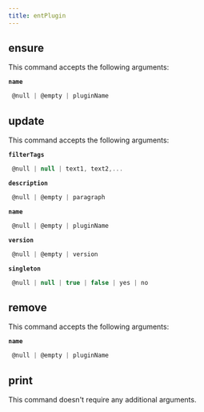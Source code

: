 ```yaml
---
title: entPlugin
---
```


## ensure

This command accepts the following arguments:

**`name`**
```js filename="type"
 @null | @empty | pluginName
```

## update

This command accepts the following arguments:

**`filterTags`**
```js filename="type"
 @null | null | text1, text2,...
```
**`description`**
```js filename="type"
 @null | @empty | paragraph
```
**`name`**
```js filename="type"
 @null | @empty | pluginName
```
**`version`**
```js filename="type"
 @null | @empty | version
```
**`singleton`**
```js filename="type"
 @null | null | true | false | yes | no
```

## remove

This command accepts the following arguments:

**`name`**
```js filename="type"
 @null | @empty | pluginName
```

## print

This command doesn't require any additional arguments.


